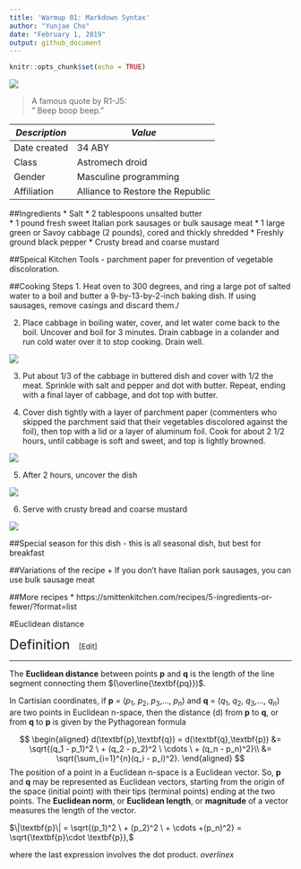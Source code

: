 ```yaml
---
title: 'Warmup 01: Markdown Syntax'
author: "Yunjae Cho"
date: "February 1, 2019"
output: github_document
---
```



```r
knitr::opts_chunk$set(echo = TRUE)
```

![](https://vignette.wikia.nocookie.net/starwars/images/5/50/Bucket_Resistance.png/revision/latest?cb=20190101032330)

> A famous quote by R1-J5:\
> "   Beep boop beep."

| _Description_ | _Value_    |
|-------------|------------- |
| Date created| 34 ABY  |
| Class       | Astromech droid |
| Gender      | Masculine programming   |
| Affiliation | Alliance to Restore the Republic  |



##Ingredients
* Salt
* 2 tablespoons unsalted butter     
* 1 pound fresh sweet Italian pork sausages or bulk sausage meat
* 1 large green or Savoy cabbage (2 pounds), cored and thickly shredded
* Freshly ground black pepper
* Crusty bread and coarse mustard

##Speical Kitchen Tools
 - parchment paper for prevention of vegetable discoloration. 

##Cooking Steps
1. Heat oven to 300 degrees, and ring a large pot of salted water to a boil and butter a 9-by-13-by-2-inch baking dish. If using sausages, remove casings and discard them./

2. Place cabbage in boiling water, cover, and let water come back to the boil. Uncover and boil for 3 minutes. Drain cabbage in a colander and run cold water over it to stop cooking. Drain well.

![](https://farm2.staticflickr.com/1461/23856827433_7fa8cca8c6_z.jpg)

3. Put about 1/3 of the cabbage in buttered dish and cover with 1/2 the meat. Sprinkle with salt and pepper and dot with butter. Repeat, ending with a final layer of cabbage, and dot top with butter.


4. Cover dish tightly with a layer of parchment paper (commenters who skipped the parchment said that their vegetables discolored against the foil), then top with a lid or a layer of aluminum foil. Cook for about 2 1/2 hours, until cabbage is soft and sweet, and top is lightly browned.

![](https://farm2.staticflickr.com/1643/24457432766_d6d26d539a_z.jpg)

5. After 2 hours, uncover the dish

![](https://farm2.staticflickr.com/1572/23856827293_b5704123c6_z.jpg)

6. Serve with crusty bread and coarse mustard

![](https://farm2.staticflickr.com/1706/24375331702_75058d8523_z.jpg)

##Special season for this dish
 - this is all seasonal dish, but best for breakfast

##Variations of the recipe
 + If you don't have Italian pork sausages, you can use bulk sausage meat\
 
##More recipes
 * https://smittenkitchen.com/recipes/5-ingredients-or-fewer/?format=list
 
 
#Euclidean distance 
 
 
<font size="5">Definition</font>  \   \ <font size="2">[Edit]</font>

***********************************************************************
The __Euclidean distance__ between points __p__ and __q__ is the length of the line segment connecting them
$(\overline{\textbf{pq}})$.\

In Cartisian coordinates, if __p__ = ($p_1$, $p_2$, $p_3$,..., $p_n$) and __q__ = ($q_1$, $q_2$, $q_3$,..., $q_n$) are two points in Euclidean n-space, then the distance (d) from __p__ to __q__, or from __q__ to __p__ is given by the Pythagorean formula

$$
\begin{aligned}
 d(\textbf{p},\textbf{q}) = d(\textbf{q},\textbf{p}) &= \sqrt{(q_1 - p_1)^2 \ + (q_2 - p_2)^2 \ \cdots \ + (q_n - p_n)^2}\\
 &= \sqrt{\sum_{i=1}^{n}(q_i - p_i)^2}.
\end{aligned}
$$
The position of a point in a Euclidean n-space is a Euclidean vector. So, __p__ and __q__ may be represented as Euclidean vectors, starting from the origin of the space (initial point) with their tips (terminal points) ending at the two points. The __Euclidean norm__, or __Euclidean length__, or __magnitude__ of a vector measures the length of the vector.

$\|\textbf{p}\| = \sqrt{(p_1)^2 \ + (p_2)^2 \ + \cdots +(p_n)^2} = \sqrt{\textbf{p}\cdot \textbf{p}},$

where the last expression involves the dot product.
$overline{x}$